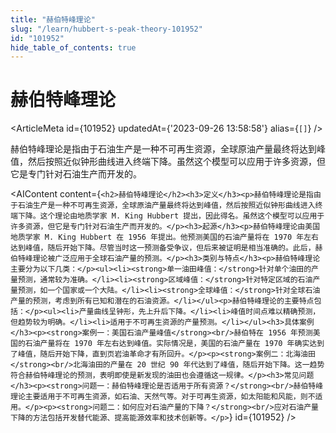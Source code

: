 ```yaml
---
title: "赫伯特峰理论"
slug: "/learn/hubbert-s-peak-theory-101952"
id: "101952"
hide_table_of_contents: true
---
```



# 赫伯特峰理论

<ArticleMeta id={101952} updatedAt={'2023-09-26 13:58:58'} alias={`[]`} />
<div className='border-solid border-b border-t-0 my-4 border-[var(--ifm-color-gray-300)]' />

赫伯特峰理论是指由于石油生产是一种不可再生资源，全球原油产量最终将达到峰值，然后按照近似钟形曲线进入终端下降。虽然这个模型可以应用于许多资源，但它是专门针对石油生产而开发的。

<AIContent content={`<h2>赫伯特峰理论</h2><h3>定义</h3><p>赫伯特峰理论是指由于石油生产是一种不可再生资源，全球原油产量最终将达到峰值，然后按照近似钟形曲线进入终端下降。这个理论由地质学家 M. King Hubbert 提出，因此得名。虽然这个模型可以应用于许多资源，但它是专门针对石油生产而开发的。</p><h3>起源</h3><p>赫伯特峰理论由美国地质学家 M. King Hubbert 在 1956 年提出。他预测美国的石油产量将在 1970 年左右达到峰值，随后开始下降。尽管当时这一预测备受争议，但后来被证明是相当准确的。此后，赫伯特峰理论被广泛应用于全球石油产量的预测。</p><h3>类别与特点</h3><p>赫伯特峰理论主要分为以下几类：</p><ul><li><strong>单一油田峰值：</strong>针对单个油田的产量预测，通常较为准确。</li><li><strong>区域峰值：</strong>针对特定区域的石油产量预测，如一个国家或一个大陆。</li><li><strong>全球峰值：</strong>针对全球石油产量的预测，考虑到所有已知和潜在的石油资源。</li></ul><p>赫伯特峰理论的主要特点包括：</p><ul><li>产量曲线呈钟形，先上升后下降。</li><li>峰值时间点难以精确预测，但趋势较为明确。</li><li>适用于不可再生资源的产量预测。</li></ul><h3>具体案例</h3><p><strong>案例一：美国石油产量峰值</strong><br/>赫伯特在 1956 年预测美国的石油产量将在 1970 年左右达到峰值。实际情况是，美国的石油产量在 1970 年确实达到了峰值，随后开始下降，直到页岩油革命才有所回升。</p><p><strong>案例二：北海油田</strong><br/>北海油田的产量在 20 世纪 90 年代达到了峰值，随后开始下降。这一趋势符合赫伯特峰理论的预测，表明即使是新发现的油田也会遵循这一规律。</p><h3>常见问题</h3><p><strong>问题一：赫伯特峰理论是否适用于所有资源？</strong><br/>赫伯特峰理论主要适用于不可再生资源，如石油、天然气等。对于可再生资源，如太阳能和风能，则不适用。</p><p><strong>问题二：如何应对石油产量的下降？</strong><br/>应对石油产量下降的方法包括开发替代能源、提高能源效率和技术创新等。</p>`} id={101952} />
